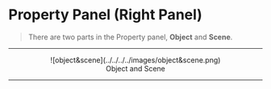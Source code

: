 
# Property Panel (Right Panel)

> There are two parts in the Property panel, **Object** and **Scene**.

---

<center>![object&scene](../../../../images/object&scene.png)</center>
<center>Object and Scene</center>

---

<Cards>
  <Cards.Card title="Object" href="./right/object" />
  <Cards.Card title="Scene" href="./right/scene" />
</Cards>
